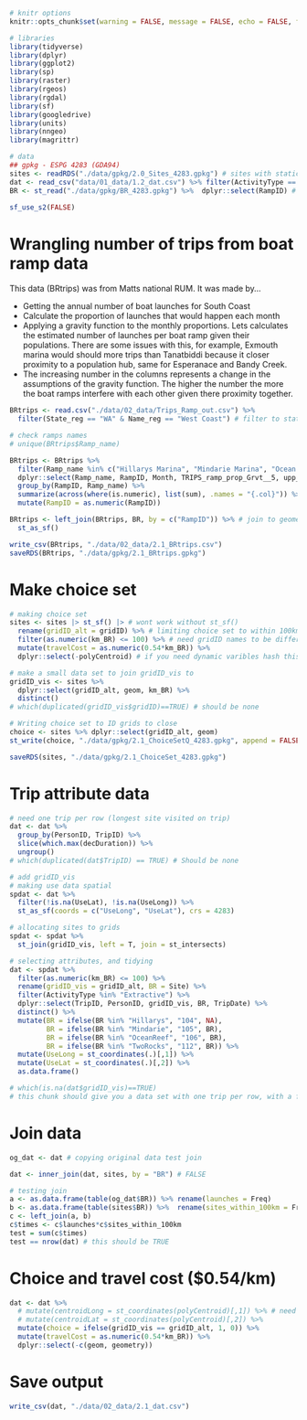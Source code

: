 ```r
# knitr options
knitr::opts_chunk$set(warning = FALSE, message = FALSE, echo = FALSE, fig.align = 'center', fig.width = 10, fig.height = 7) 

# libraries 
library(tidyverse)
library(dplyr)
library(ggplot2)
library(sp)
library(raster)
library(rgeos)
library(rgdal)
library(sf)
library(googledrive)
library(units)
library(nngeo)
library(magrittr)

# data
## gpkg - ESPG 4283 (GDA94)
sites <- readRDS("./data/gpkg/2.0_Sites_4283.gpkg") # sites with static attributes
dat <- read_csv("data/01_data/1.2_dat.csv") %>% filter(ActivityType == "Extractive")
BR <- st_read("./data/gpkg/BR_4283.gpkg") %>%  dplyr::select(RampID) # boat ramps

sf_use_s2(FALSE)
```

# Wrangling number of trips from boat ramp data
This data (BRtrips) was from Matts national RUM. It was made by...

   - Getting the annual number of boat launches for South Coast
   - Calculate the proportion of launches that would happen each month
   - Applying a gravity function to the monthly proportions. Lets calculates the estimated number of launches      per boat ramp given their populations. There are some issues with this, for example, Exmouth marina           would should more trips than Tanatbiddi because it closer proximity to a population hub, same for             Esperanace and Bandy Creek.
   - The increasing number in the columns represents a change in the assumptions of the gravity function. The      higher the number the more the boat ramps interfere with each other given there proximity together. 

```r
BRtrips <- read.csv("./data/02_data/Trips_Ramp_out.csv") %>% 
  filter(State_reg == "WA" & Name_reg == "West Coast") # filter to state and region

# check ramps names
# unique(BRtrips$Ramp_name)

BRtrips <- BRtrips %>% 
  filter(Ramp_name %in% c("Hillarys Marina", "Mindarie Marina", "Ocean Reef Marina", "Two Rocks Marina")) %>% 
  dplyr::select(Ramp_name, RampID, Month, TRIPS_ramp_prop_Grvt__5, upp_TRIPS_Grvt__5, low_TRIPS_Grvt__5) %>% 
  group_by(RampID, Ramp_name) %>%
  summarize(across(where(is.numeric), list(sum), .names = "{.col}")) %>% # summing across months to get annual estimates
  mutate(RampID = as.numeric(RampID))

BRtrips <- left_join(BRtrips, BR, by = c("RampID")) %>% # join to geometry
  st_as_sf()

write_csv(BRtrips, "./data/02_data/2.1_BRtrips.csv")
saveRDS(BRtrips, "./data/gpkg/2.1_BRtrips.gpkg")
```



# Make choice set
```r
# making choice set
sites <- sites |> st_sf() |> # wont work without st_sf()
  rename(gridID_alt = gridID) %>% # limiting choice set to within 100km of boat ramp
  filter(as.numeric(km_BR) <= 100) %>% # need gridID names to be different
  mutate(travelCost = as.numeric(0.54*km_BR)) %>% 
  dplyr::select(-polyCentroid) # if you need dynamic varibles hash this out

# make a small data set to join gridID_vis to
gridID_vis <- sites %>% 
  dplyr::select(gridID_alt, geom, km_BR) %>% 
  distinct() 
# which(duplicated(gridID_vis$gridID)==TRUE) # should be none

# Writing choice set to ID grids to close
choice <- sites %>% dplyr::select(gridID_alt, geom)
st_write(choice, "./data/gpkg/2.1_ChoiceSetQ_4283.gpkg", append = FALSE) # need to write with st_write to open in QGISRUMs

saveRDS(sites, "./data/gpkg/2.1_ChoiceSet_4283.gpkg")
```

# Trip attribute data
```r
# need one trip per row (longest site visited on trip)
dat <- dat %>% 
  group_by(PersonID, TripID) %>% 
  slice(which.max(decDuration)) %>% 
  ungroup()
# which(duplicated(dat$TripID) == TRUE) # Should be none

# add gridID_vis
# making use data spatial 
spdat <- dat %>%
  filter(!is.na(UseLat), !is.na(UseLong)) %>% 
  st_as_sf(coords = c("UseLong", "UseLat"), crs = 4283)

# allocating sites to grids
spdat <- spdat %>%
  st_join(gridID_vis, left = T, join = st_intersects)

# selecting attributes, and tidying
dat <- spdat %>% 
  filter(as.numeric(km_BR) <= 100) %>%
  rename(gridID_vis = gridID_alt, BR = Site) %>% 
  filter(ActivityType %in% "Extractive") %>% 
  dplyr::select(TripID, PersonID, gridID_vis, BR, TripDate) %>% 
  distinct() %>% 
  mutate(BR = ifelse(BR %in% "Hillarys", "104", NA),
         BR = ifelse(BR %in% "Mindarie", "105", BR),
         BR = ifelse(BR %in% "OceanReef", "106", BR),
         BR = ifelse(BR %in% "TwoRocks", "112", BR)) %>% 
  mutate(UseLong = st_coordinates(.)[,1]) %>% 
  mutate(UseLat = st_coordinates(.)[,2]) %>% 
  as.data.frame()

# which(is.na(dat$gridID_vis)==TRUE)
# this chunk should give you a data set with one trip per row, with a few trip/fisher attributes and the ID of visited grids 
```

# Join data
```r
og_dat <- dat # copying original data test join

dat <- inner_join(dat, sites, by = "BR") # FALSE

# testing join
a <- as.data.frame(table(og_dat$BR)) %>% rename(launches = Freq)
b <- as.data.frame(table(sites$BR)) %>%  rename(sites_within_100km = Freq)
c <- left_join(a, b)
c$times <- c$launches*c$sites_within_100km
test = sum(c$times)
test == nrow(dat) # this should be TRUE
```

# Choice and travel cost ($0.54/km)
```r
dat <- dat %>% 
  # mutate(centroidLong = st_coordinates(polyCentroid)[,1]) %>% # need this is using dynamic variables
  # mutate(centroidLat = st_coordinates(polyCentroid)[,2]) %>%
  mutate(choice = ifelse(gridID_vis == gridID_alt, 1, 0)) %>% 
  mutate(travelCost = as.numeric(0.54*km_BR)) %>% 
  dplyr::select(-c(geom, geometry))
```


# Save output
```r
write_csv(dat, "./data/02_data/2.1_dat.csv")
```